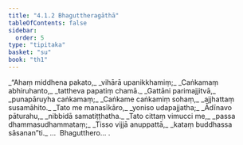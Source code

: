 ```yaml
---
title: "4.1.2 Bhaguttheragāthā"
tableOfContents: false
sidebar:
  order: 5
type: "tipitaka"
basket: "su"
book: "th1"
---
```



<DynamicBreadcrumb />

<Division number="271" book="th1" bookNo="19" page="269">

<Paragraph number="508" type="verses" book="th1">
_“Ahaṃ middhena pakato,_  
_vihārā upanikkhamiṃ;_  
_Caṅkamaṃ abhiruhanto,_  
_tattheva papatiṃ chamā._  

</Paragraph>

</Division>
<Division number="272" book="th1" bookNo="19" page="269">

<Paragraph number="509" type="verses" book="th1">
_Gattāni parimajjitvā,_  
_punapāruyha caṅkamaṃ;_  
_Caṅkame caṅkamiṃ sohaṃ,_  
_ajjhattaṃ susamāhito._  

</Paragraph>

</Division>
<Division number="273" book="th1" bookNo="19" page="269">

<Paragraph number="510" type="verses" book="th1">
_Tato me manasīkāro,_  
_yoniso udapajjatha;_  
_Ādīnavo pāturahu,_  
_nibbidā samatiṭṭhatha._  

</Paragraph>

</Division>
<Division number="274" book="th1" bookNo="19" page="269">

<Paragraph number="511" type="verses" book="th1">
_Tato cittaṃ vimucci me,_  
_passa dhammasudhammataṃ;_  
_Tisso vijjā anuppattā,_  
_kataṃ buddhassa sāsanan”ti._  


</Paragraph>
</Division>

<Paragraph number="512" type="center" book="th1">
…  Bhagutthero… .
</Paragraph>